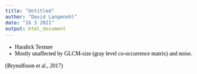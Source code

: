 ```yaml
---
title: "Untitled"
author: "David Langenohl"
date: "16 3 2021"
output: html_document
---
```


<style type="text/css">

body{ /* Normal  */
      font-size: 18px;
      font-family: "Times New Roman", Times, serif;
      color: Black;
  }
  
</style>

* Haralick Texture
* Mostly unaffected by GLCM-size (gray level co-occurrence matrix) and noise.

(Brynolfsson et al., 2017)